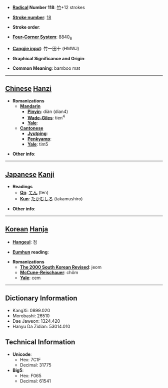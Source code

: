 * '''[[Wiktionary:Chinese radical index| Radical]] Number 118''': [[Wiktionary:Chinese radical index 竹|竹]]+12 strokes

* '''[[Wiktionary:Chinese total strokes index|Stroke number]]''': [[Wiktionary:Chinese total strokes index 18|18]]

* '''Stroke order''': 

* '''[[Wiktionary:Chinese four corner index|Four-Corner System]]''': 8840<sub>6</sub>

* '''[[Wiktionary:Chinese Cangjie index|Cangjie input]]''': 竹一田十 (HMWJ)

* '''Graphical Significance and Origin''': 

* '''Common Meaning''': bamboo mat

----

== [[Chinese]] [[Hanzi]] ==

* '''Romanizations'''
** '''[[Mandarin]]'''
*** '''[[Pinyin]]''': diàn (dian4)
*** '''[[Wade-Giles]]''': tien<sup>4</sup>
*** '''[[Yale]]''': 
** '''[[Cantonese]]'''
*** '''[[Jyutping]]''':
*** '''[[Penkyamp]]''': 
*** '''[[Yale]]''': tim5

* '''Other info''': 

----

== [[Japanese]] [[Kanji]] ==

* '''Readings'''
** '''[[On]]''': [[てん]] (ten)
** '''[[Kun]]''': [[たかむしろ]] (takamushiro)

* '''Other info''':  

----

== [[Korean]] [[Hanja]] ==

* '''[[Hangeul]]''': 점

* '''[[Eumhun]] reading''': 

* '''Romanizations'''
** '''[[The 2000 South Korean Revised Romanization|The 2000 South Korean Revised]]''': jeom
** '''[[McCune-Reischauer]]''': chŏm
** '''[[Yale]]''': cem

----

== Dictionary Information ==

* KangXi: 0899.020
* Morobashi: 26510
* Dae Jaweon: 1324.420
* Hanyu Da Zidian: 53014.010

== Technical Information ==

* '''Unicode''':
** Hex: 7C1F
** Decimal: 31775
* '''Big5''':
** Hex: F065
** Decimal: 61541